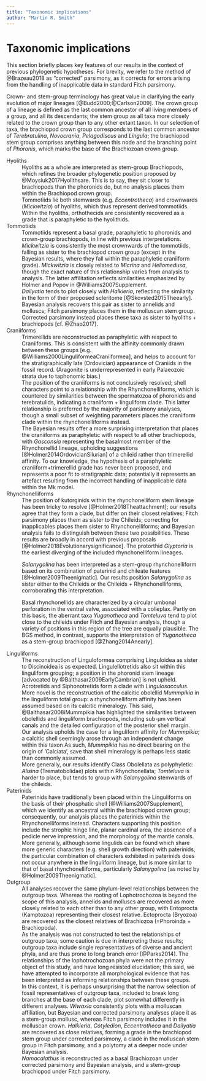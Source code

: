 ```yaml
---
title: "Taxonomic implications"
author: "Martin R. Smith"
---
```


# Taxonomic implications

This section briefly places key features of our results in the context of previous phylogenetic hypotheses.  For brevity, we refer to the method of @Brazeau2018 as "corrected" parsimony, as it corrects for errors arising from the handling of inapplicable data in standard Fitch parsimony.

Crown- and stem-group terminology has great value in clarifying the early evolution of major lineages [@Budd2000;@Carlson2009].  The crown group of a lineage is defined as the last common ancestor of all living members of a group, and all its descendants; the stem group as all taxa more closely related to the crown group than to any other extant taxon.  In our selection of taxa, the brachiopod crown group corresponds to the last common ancestor of _Terebratulina_, _Novocrania_, _Pelagodiscus_ and _Lingula_; the brachiopod stem group comprises anything between this node and the branching point of _Phoronis_, which marks the base of the Brachiozoan crown group.

Hyoliths
: Hyoliths as a whole are interpreted as stem-group Brachiopods, which refines the broader phylogenetic position proposed by @Moysiuk2017Hyolithsare.  This is to say, they sit closer to brachiopods than the phoronids do, but no analysis places them within the Brachiopod crown group.
: Tommotiids lie both stemwards (e.g. _Eccentrotheca_) and crownwards (_Mickwitzia_) of hyoliths, which thus represent derived tommotiids.  
: Within the hyoliths, orthothecids are consistently recovered as a grade that is paraphyletic to the hyolithids.  

Tommotiids
: Tommotiids represent a basal grade, paraphyletic to phoronids and crown-group brachiopods, in line with previous interpretations.  
: _Mickwitzia_ is consistently the most crownwards of the tommotiids, falling as sister to the brachiopod crown group (except in the Bayesian results, where they fall within the paraphyletic craniiform grade).   _Mickwitzia_ is closely related to _Micrina_ and _Heliomedusa_, though the exact nature of this relationship varies from analysis to analysis. The latter affilitation reflects similarities emphasized by Holmer and Popov in @Williams2007Supplement. <!--, but plots instead within the Craniiforms under certain analytical conditions, in line with earlier interpretations [@Williams2000LinguliformeaCraniiformea].-->
: _Dailyatia_ tends to plot closely with _Halkieria_, reflecting the similarity in the form of their proposed scleritome [@Skovsted2015Theearly].  Bayesian analysis recovers this pair as sister to annelids and molluscs; Fitch parsimony places them in the molluscan stem group.  Corrected parsimony instead places these taxa as sister to hyoliths + brachiopods [cf. @Zhao2017].

Craniiforms
: Trimerellids are reconstructed as paraphyletic with respect to Craniiforms.  This is consistent with the affinity commonly drawn between these groups [e.g. @Williams2000LinguliformeaCraniiformea], and helps to account for the stratigraphically late (Ordovician) appearance of Craniids in the fossil record.  (Aragonite is underrepresented in early Palaeozoic strata due to taphonomic bias.)  
: The position of the craniiforms is not conclusively resolved; shell characters point to a relationship with the Rhynchonelliforms, which is countered by similarities between the spermatozoa of phoronids and terebratulids, indicating a craniiform + linguliform clade.  This latter relationship is preferred by the majority of parsimony analyses, though a small subset of weighting parameters places the craniiform clade within the rhynchonelliforms instead.
: The Bayesian results offer a more surprising interpretation that places the craniiforms as paraphyletic with respect to all other brachiopods, with _Gasconsia_ representing the basalmost member of the Rhynchonellid lineage, upholding suggestions [@Holmer2014OrdovicianSilurian] of a chileid rather than trimerellid affinity.  To our knowledge, the hypothesis of a paraphyletic craniiform+trimerellid grade has never been proposed, and represents a poor fit to stratigraphic data; potentially it represents an artefact resulting from the incorrect handling of inapplicable data within the Mk model.

Rhynchonelliforms
: The position of kutorginids within the rhynchonelliform stem lineage has been tricky to resolve [@Holmer2018Theattachment]; our results agree that they form a clade, but differ on their closest relatives; Fitch parsimony places them as sister to the Chileids; correcting for inapplicables places them sister to Rhynchonelliforms; and Bayesian analysis fails to distinguish between these two possibilities. These results are broadly in accord with previous proposals [@Holmer2018Evolutionarysignificance].   The protorthid _Glyptoria_ is the earliest diverging of the included rhynchonelliform lineages. 

: _Salanygolina_ has been interpreted as a stem-group rhynchonelliform based on its combination of paterinid and chileate features [@Holmer2009Theenigmatic].  Our results position _Salanygolina_ as sister either to the Chileids or the Chileids + Rhynchonelliforms, corroborating this interpretation.

: Basal rhynchonellids are characterized by a circular umbonal perforation in the ventral valve, associated with a colleplax.  Partly on this basis, the aberrant taxa _Yuganotheca_ and _Tomteluva_ tend to plot close to the chileids under Fitch and Bayesian analysis, though a variety of positions in this region of the tree are equally plausible.  The BGS method, in contrast, supports the interpretation of _Yuganotheca_ as a stem-group brachiopod  [@Zhang2014Anearly].

Linguliforms
: The reconstruction of Linguloformea comprising Linguloidea as sister to Discinoidea is as expected.  Lingulellotretids also sit within this linguliform grouping; a position in the phoronid stem lineage [advocated by @Balthasar2009EarlyCambrian] is not upheld.  Acrotretids and Siphonotretids form a clade with _Lingulosacculus_.
: More novel is the reconstruction of the calcitic obolellid _Mummpikia_ in the linguliform total group: a rhynchonelliform affinity has been assumed based on its calcitic mineralogy. This said, @Balthasar2008iMummpikia has highlighted the similarities between obolellids and linguliform brachiopods, including sub-&mu;m vertical canals and the detailed configuration of the posterior shell margin.
Our analysis upholds the case for a linguliform affinity for _Mummpikia_; a calcitic shell seemingly arose through an independent change within this taxon  As such, _Mummpikia_ has no direct bearing on the origin of 'Calciata', save that shell mineralogy is perhaps less static than commonly assumed.
: More generally, our results identify Class Obolellata as polyphyletic:  _Alisina_ (Trematobolidae) plots within Rhynchonellata;  _Tomteluva_ is harder to place, but tends to group with _Salanygolina_ stemwards of the chileids.

Paterinids
: Paterinids have traditionally been placed within the Linguliforms on the basis of their phosphatic shell [@Williams2007Supplement], which we identify as ancestral within the brachiopod crown group; consequently, our analysis places the paterinids within the Rhynchonelliforms instead.  Characters supporting this position include the strophic hinge line, planar cardinal area, the absence of a pedicle nerve impression, and the morphology of the mantle canals.
: More generally, although some lingulids can be found which share more generic characters (e.g. shell growth direction) with paterinids, the particular combination of characters exhibited in paterinids does not occur anywhere in the linguliform lineage, but is more similar to that of basal rhynchonelliforms, particularly _Salanygolina_ [as noted by @Holmer2009Theenigmatic].

Outgroup
: All analyses recover the same phylum-level relationships between the outgroup taxa.  Whereas the rooting of Lophotrochozoa is beyond the scope of this analysis, annelids and molluscs are recovered as more closely related to each other than to any other group, with Entoprocta (Kamptozoa) representing their closest relative.  Ectoprocta (Bryozoa) are recovered as the closest relatives of Brachiozoa (=Phoroinda + Brachiopoda).
: As the analysis was not constructed to test the relationships of outgroup taxa, some caution is due in interpreting these results; outgroup taxa include single representatives of diverse and ancient phyla, and are thus prone to long branch error [@Parks2014].  The relationships of the lophotrochozoan phyla were not the primary object of this study, and have long resisted elucidation; this said, we have attempted to incorporate all morphological evidence that has been interpreted as informing relationships between these groups.  
: In this context, it is perhaps unsurprising that the narrow selection of fossil representatives of outgroup taxa, included to break long branches at the base of each clade, plot somewhat differently in different analyses.  _Wiwaxia_ consistently plots with a molluscan affiliation, but Bayesian and corrected parsimony analyses place it as a stem-group mollusc, whereas Fitch parsimony includes it in the molluscan crown.  _Halkieria_, _Cotyledion_, _Eccentrotheca_ and _Dailyatia_ are recovered as close relatives, forming a grade in the brachiopod stem group under corrected parsimony, a clade in the molluscan stem group in Fitch parsimony, and a polytomy at a deeper node under Bayesian analysis.  
_Namacalathus_ is reconstructed as a basal Brachiozoan under corrected parsimony and Bayesian analysis, and a stem-group brachiopod under Fitch parsimony.
